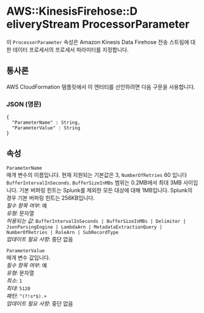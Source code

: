 # AWS::KinesisFirehose::D eliveryStream ProcessorParameter

이 `ProcessorParameter` 속성은 Amazon Kinesis Data Firehose 전송 스트림에 대한 데이터 프로세서의 프로세서 파라미터를 지정합니다.

## 통사론

AWS CloudFormation 템플릿에서 이 엔터티를 선언하려면 다음 구문을 사용합니다.

### JSON (영문)

```
{
  "ParameterName" : String,
  "ParameterValue" : String
}
```

## 속성

`ParameterName`  
매개 변수의 이름입니다. 현재 지원되는 기본값은 3, `NumberOfRetries` 60 입니다`BufferIntervalInSeconds`. `BufferSizeInMBs` 범위는 0.2MB에서 최대 3MB 사이입니다. 기본 버퍼링 힌트는 Splunk를 제외한 모든 대상에 대해 1MB입니다. Splunk의 경우 기본 버퍼링 힌트는 256KB입니다.  
_필수 항목 여부_: 예  
_유형_: 문자열  
_허용되는 값_: `BufferIntervalInSeconds | BufferSizeInMBs | Delimiter | JsonParsingEngine | LambdaArn | MetadataExtractionQuery | NumberOfRetries | RoleArn | SubRecordType`  
_업데이트 필요 사항_: 중단 없음

`ParameterValue`  
매개 변수 값입니다.  
_필수 항목 여부_: 예  
_유형_: 문자열  
_최소_: `1`  
_최대_: `5120`  
_패턴_: `^(?!s*$).+`  
_업데이트 필요 사항_: 중단 없음
